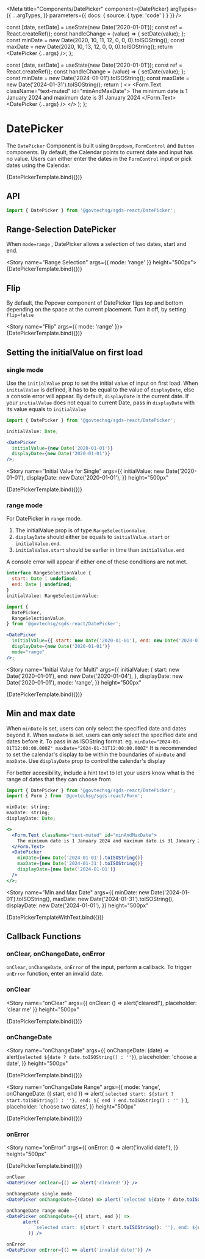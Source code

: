 
<Meta
  title="Components/DatePicker"
  component={DatePicker}
  argTypes={{
    ...argTypes,
  }}
  parameters={{ docs: { source: { type: 'code' } } }}
/>

  const [date, setDate] = useState(new Date('2020-01-01'));
  const ref = React.createRef();
  const handleChange = (value) => {
    setDate(value);
  };
  const minDate = new Date(2020, 10, 11, 12, 0, 0, 0).toISOString();
  const maxDate = new Date(2020, 10, 13, 12, 0, 0, 0).toISOString();
  return <DatePicker {...args} />;
};

  const [date, setDate] = useState(new Date('2020-01-01'));
  const ref = React.createRef();
  const handleChange = (value) => {
    setDate(value);
  };
  const minDate = new Date('2024-01-01').toISOString();
  const maxDate = new Date('2024-01-31').toISOString();
  return (
    <>
      <Form.Text className="text-muted" id="minAndMaxDate">
        The minimum date is 1 January 2024 and maximum date is 31 January 2024
      </Form.Text>
      <DatePicker {...args} />
    </>
  );
};

# DatePicker

The `DatePicker` Component is built using `Dropdown`, `FormControl` and `Button` components.
By default, the Calendar points to current date and input has no value. Users can either enter the dates in the `FormControl` input or pick dates using the Calendar.

<Canvas>
  <Story name="Basic" args={{}} height="500px">
    {DatePickerTemplate.bind({})}
  </Story>
</Canvas>

## API

```jsx
import { DatePicker } from '@govtechsg/sgds-react/DatePicker';
```

<ArgsTable story="Basic" />

## Range-Selection DatePicker

When `mode=range` , DatePicker allows a selection of two dates, start and end.

<Story name="Range Selection" args={{ mode: 'range' }} height="500px">
  {DatePickerTemplate.bind({})}
</Story>

## Flip

By default, the Popover component of DatePicker flips top and bottom depending on the space at the current placement. Turn it off, by setting `flip=false`

<Story name="Flip" args={{ mode: 'range' }}>
  {DatePickerTemplate.bind({})}
</Story>

## Setting the initialValue on first load

### single mode

Use the `initialValue` prop to set the initial value of input on first load.
When `initialValue` is defined, it has to be equal to the value of `displayDate`, else a console error will appear.
By default, `displayDate` is the current date. If your `initialValue` does not equal to current Date, pass in `displayDate` with its value equals to `initialValue`

```jsx
import { DatePicker } from '@govtechsg/sgds-react/DatePicker';

initialValue: Date;

<DatePicker
  initialValue={new Date('2020-01-01')}
  displayDate={new Date('2020-01-01')}
/>;
```

<Story
  name="Initial Value for Single"
  args={{
    initialValue: new Date('2020-01-01'),
    displayDate: new Date('2020-01-01'),
  }}
  height="500px"
>
  {DatePickerTemplate.bind({})}
</Story>

### range mode

For DatePicker in `range` mode.

1.  The initialValue prop is of type `RangeSelectionValue`.
2.  `displayDate` should either be equals to `initialValue.start` or `initialValue.end`.
3.  `initialValue.start` should be earlier in time than `initialValue.end`

A console error will appear if either one of these conditions are not met.

```jsx
interface RangeSelectionValue {
  start: Date | undefined;
  end: Date | undefined;
}
initialValue: RangeSelectionValue;

import {
  DatePicker,
  RangeSelectionValue,
} from '@govtechsg/sgds-react/DatePicker';

<DatePicker
  initialValue={{ start: new Date('2020-01-01'), end: new Date('2020-01-04') }}
  displayDate={new Date('2020-01-01')}
  mode="range"
/>;
```

<Story
  name="Initial Value for Multi"
  args={{
    initialValue: {
      start: new Date('2020-01-01'),
      end: new Date('2020-01-04'),
    },
    displayDate: new Date('2020-01-01'),
    mode: 'range',
  }}
  height="500px"
>
  {DatePickerTemplate.bind({})}
</Story>

## Min and max date

When `minDate` is set, users can only select the specified date and dates beyond it. When `maxDate` is set. users can only select the specified date and dates before it. To pass in as ISOString format. eg. `minDate="2024-01-01T12:00:00.000Z" maxDate="2024-01-31T12:00:00.000Z"`
It is recommended to set the calendar's display to be within the boundaries of `minDate` and `maxDate`. Use `displayDate` prop to control the calendar's display

For better accesibility, include a hint text to let your users know what is the range of dates that they can choose from

```jsx
import { DatePicker } from '@govtechsg/sgds-react/DatePicker';
import { Form } from '@govtechsg/sgds-react/Form';

minDate: string;
maxDate: string;
displayDate: Date;

<>
  <Form.Text className="text-muted" id="minAndMaxDate">
    The minimum date is 1 January 2024 and maximum date is 31 January 2024
  </Form.Text>
  <DatePicker
    minDate={new Date('2024-01-01').toISOString()}
    maxDate={new Date('2024-01-31').toISOString()}
    displayDate={new Date('2024-01-01')}
  />
</>;
```

<Story
  name="Min and Max Date"
  args={{
    minDate: new Date('2024-01-01').toISOString(),
    maxDate: new Date('2024-01-31').toISOString(),
    displayDate: new Date('2024-01-01'),
  }}
  height="500px"
>
  {DatePickerTemplateWithText.bind({})}
</Story>

## Callback Functions

### onClear, onChangeDate, onError

`onClear`, `onChangeDate`, `onError` of the input, perform a callback. To trigger `onError` function, enter an invalid date.

### onClear

<Story
  name="onClear"
  args={{ onClear: () => alert('cleared!'), placeholder: 'clear me' }}
  height="500px"
>
  {DatePickerTemplate.bind({})}
</Story>

### onChangeDate

<Story
  name="onChangeDate"
  args={{
    onChangeDate: (date) => alert(`selected ${date ? date.toISOString() : ''}`),
    placeholder: 'choose a date',
  }}
  height="500px"
>
  {DatePickerTemplate.bind({})}
</Story>

<Story
  name="onChangeDate Range"
  args={{
    mode: 'range',
    onChangeDate: ({ start, end }) =>
      alert(
        `selected start: ${start ? start.toISOString() : ''}, end: ${
          end ? end.toISOString() : ''
        }`
      ),
    placeholder: 'choose two dates',
  }}
  height="500px"
>
  {DatePickerTemplate.bind({})}
</Story>

### onError

<Story
  name="onError"
  args={{
    onError: () => alert('invalid date!'),
  }}
  height="500px"
>
  {DatePickerTemplate.bind({})}
</Story>

```jsx
onClear
<DatePicker onClear={() => alert('cleared!')} />

onChangeDate single mode
<DatePicker onChangeDate={(date) => alert(`selected ${date ? date.toISOString(): ''}`)} />

onChangeDate range mode
<DatePicker onChangeDate={({ start, end }) =>
      alert(
          `selected start: ${start ? start.toISOString(): ''}, end: ${end ? end.toISOString(): ''}`
        )} />

onError
<DatePicker onError={() => alert('invalid date!')} />
```
